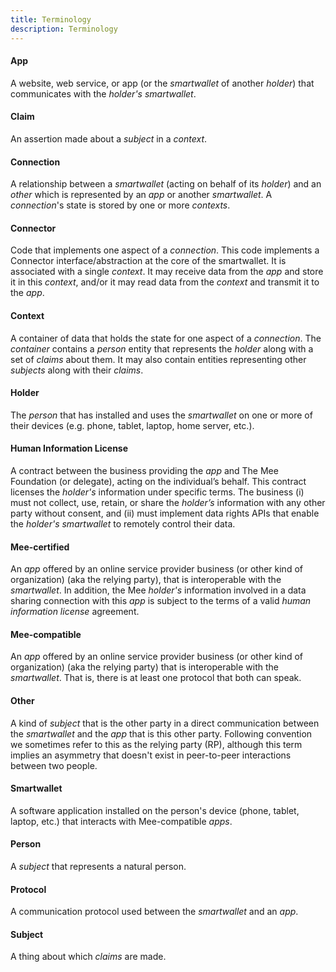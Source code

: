 ```yaml
---
title: Terminology
description: Terminology
---
```

#### App

A website, web service, or app (or the *smartwallet* of another *holder*) that communicates with the *holder's* *smartwallet*.

#### Claim

An assertion made about a *subject* in a *context*.

#### Connection

A relationship between a *smartwallet* (acting on behalf of its *holder*) and an *other* which is represented by an *app* or another *smartwallet*. A *connection*'s state is stored by one or more *contexts*. 

#### Connector

Code that implements one aspect of a *connection*. This code implements a Connector interface/abstraction at the core of the smartwallet. It is associated with a single *context*. It may receive data from the *app* and store it in this *context*, and/or it may read data from the *context* and transmit it to the *app*.

#### Context

A container of data that holds the state for one aspect of a *connection*. The *container* contains a *person* entity that represents the *holder* along with a set of *claims* about them. It may also contain entities representing other *subjects* along with their *claims*.

#### Holder

The *person* that has installed and uses the *smartwallet* on one or more of their devices (e.g. phone, tablet, laptop, home server, etc.).

#### Human Information License

A contract between the business providing the *app* and The Mee Foundation (or delegate), acting on the individual’s behalf. This contract licenses the *holder's* information under specific terms. The business (i) must not collect, use, retain, or share the *holder’s* information with any other party without consent, and (ii) must implement data rights APIs that enable the *holder's* *smartwallet* to remotely control their data.

#### Mee-certified

An *app* offered by an online service provider business (or other kind of organization) (aka the relying party), that is interoperable with the *smartwallet*. In addition, the Mee *holder's* information involved in a data sharing connection with this *app* is subject to the terms of a valid *human information license* agreement.

#### Mee-compatible

An *app* offered by an online service provider business (or other kind of organization) (aka the relying party) that is interoperable with the *smartwallet*. That is, there is at least one protocol that both can speak.

#### Other

A kind of *subject* that is the other party in a direct communication between the *smartwallet* and the *app* that is this other party. Following convention we sometimes refer to this as the relying party (RP), although this term implies an asymmetry that doesn't exist in peer-to-peer interactions between two people.

#### Smartwallet

A software application installed on the person's device (phone, tablet, laptop, etc.) that interacts with Mee-compatible *apps*.

#### Person

A *subject* that represents a natural person.

#### Protocol

A communication protocol used between the *smartwallet* and an *app*.

#### Subject

A thing about which *claims* are made.

